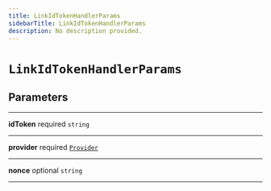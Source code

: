 ```yaml
---
title: LinkIdTokenHandlerParams
sidebarTitle: LinkIdTokenHandlerParams
description: No description provided.
---
```


# `LinkIdTokenHandlerParams`

## Parameters

---

**<span className="parameter-name">idToken</span>** <span className="optional-status">required</span> <code>string</code>

---

**<span className="parameter-name">provider</span>** <span className="optional-status">required</span> [`Provider`](/reference/deprecated/javascript/auth/types/provider)

---

**<span className="parameter-name">nonce</span>** <span className="optional-status">optional</span> <code>string</code>

---
